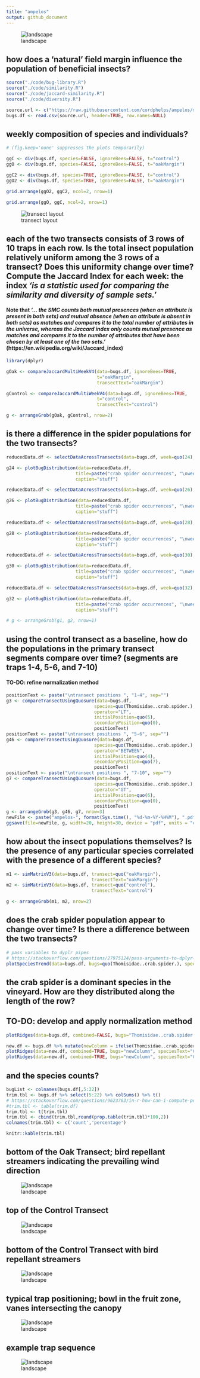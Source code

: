 ```yaml
---
title: "ampelos"
output: github_document
---
```


![landscape](./photos/landscapeOak.JPG)

## how does a 'natural' field margin influence the population of beneficial insects?


```r

source("./code/bug-library.R")
source("./code/similarity.R")
source("./code/jaccard-similarity.R")
source("./code/diversity.R")

source.url <- c("https://raw.githubusercontent.com/cordphelps/ampelos/master/data/bugs.csv")
bugs.df <- read.csv(source.url, header=TRUE, row.names=NULL)


```

## weekly composition of species and individuals?

```r

# (fig.keep='none' suppresses the plots temporarily)

ggC <- div(bugs.df, species=FALSE, ignoreBees=FALSE, t="control")
ggO <- div(bugs.df, species=FALSE, ignoreBees=FALSE, t="oakMargin")

ggC2 <- div(bugs.df, species=TRUE, ignoreBees=FALSE, t="control")
ggO2 <- div(bugs.df, species=TRUE, ignoreBees=FALSE, t="oakMargin")

```

```r

grid.arrange(ggO2, ggC2, ncol=2, nrow=1)

grid.arrange(ggO, ggC, ncol=2, nrow=1)


```


![transect layout](./images/transectLayout.jpg)


## each of the two transects consists of 3 rows of 10 traps in each row. Is the total insect population relatively uniform among the 3 rows of a transect? Does this uniformity change over time? Compute the Jaccard Index for each week: the index *'is a statistic used for comparing the similarity and diversity of sample sets.'* 

#### Note that *'... the SMC counts both mutual presences (when an attribute is present in both sets) and mutual absence (when an attribute is absent in both sets) as matches and compares it to the total number of attributes in the universe, whereas the Jaccard index only counts mutual presence as matches and compares it to the number of attributes that have been chosen by at least one of the two sets.'* (https://en.wikipedia.org/wiki/Jaccard_index)



```r

library(dplyr)

gOak <- compareJaccardMultiWeekV4(data=bugs.df, ignoreBees=TRUE,
                                  t="oakMargin",
                                  transectText="oakMargin")

gControl <- compareJaccardMultiWeekV4(data=bugs.df, ignoreBees=TRUE,
                                  t="control",
                                  transectText="control")

g <- arrangeGrob(gOak, gControl, nrow=2)

```


## is there a difference in the spider populations for the two transects?

```r


reducedData.df <- selectDataAcrossTransects(data=bugs.df, week=quo(24), species=quo(Thomisidae..crab.spider.))

g24 <- plotBugDistribution(data=reducedData.df, 
                          title=paste("crab spider occurrences", "\nweek 24", sep=""), 
                          caption="stuff")

reducedData.df <- selectDataAcrossTransects(data=bugs.df, week=quo(26), species=quo(Thomisidae..crab.spider.))

g26 <- plotBugDistribution(data=reducedData.df, 
                          title=paste("crab spider occurrences", "\nweek 26", sep=""), 
                          caption="stuff")

reducedData.df <- selectDataAcrossTransects(data=bugs.df, week=quo(28), species=quo(Thomisidae..crab.spider.))

g28 <- plotBugDistribution(data=reducedData.df, 
                          title=paste("crab spider occurrences", "\nweek 28", sep=""), 
                          caption="stuff")

reducedData.df <- selectDataAcrossTransects(data=bugs.df, week=quo(30), species=quo(Thomisidae..crab.spider.))

g30 <- plotBugDistribution(data=reducedData.df, 
                          title=paste("crab spider occurrences", "\nweek 30", sep=""), 
                          caption="stuff")

reducedData.df <- selectDataAcrossTransects(data=bugs.df, week=quo(32), species=quo(Thomisidae..crab.spider.))

g32 <- plotBugDistribution(data=reducedData.df, 
                          title=paste("crab spider occurrences", "\nweek 32", sep=""), 
                          caption="stuff")

# g <- arrangeGrob(g1, g2, nrow=1)

```

## using the control transect as a baseline, how do the populations in the primary transect segments compare over time? (segments are traps 1-4, 5-6, and 7-10)

#### TO-DO: refine normalization method


```r

positionText <- paste("\ntransect positions ", "1-4", sep="")
g3 <- compareTransectUsingQuosure(data=bugs.df, 
                                 species=quo(Thomisidae..crab.spider.), 
                                 operator="LT",
                                 initialPosition=quo(5), 
                                 secondaryPosition=quo(0),
                                 positionText)
positionText <- paste("\ntransect positions ", "5-6", sep="")
g46 <- compareTransectUsingQuosure(data=bugs.df, 
                                 species=quo(Thomisidae..crab.spider.), 
                                 operator="BETWEEN",
                                 initialPosition=quo(4), 
                                 secondaryPosition=quo(7),
                                 positionText)
positionText <- paste("\ntransect positions ", "7-10", sep="")
g7 <- compareTransectUsingQuosure(data=bugs.df, 
                                 species=quo(Thomisidae..crab.spider.), 
                                 operator="GT",
                                 initialPosition=quo(6), 
                                 secondaryPosition=quo(0),
                                 positionText)
g <- arrangeGrob(g3, g46, g7, nrow=3)
newFile <- paste("ampelos-", format(Sys.time(), "%d-%m-%Y-%H%M"), ".pdf", sep = "")
ggsave(file=newFile, g, width=20, height=30, device = "pdf", units = "cm") #saves g


```


## how about the insect populations themselves? Is the presence of any particular species correlated with the presence of a different species?

```r

m1 <- simMatrixV3(data=bugs.df, transect=quo("oakMargin"),
                                transectText="oakMargin")
m2 <- simMatrixV3(data=bugs.df, transect=quo("control"),
                                transectText="control")

g <- arrangeGrob(m1, m2, nrow=2)
```

## does the crab spider population appear to change over time? Is there a difference between the two transects?

```r

# pass variables to dyplr pipes
# https://stackoverflow.com/questions/27975124/pass-arguments-to-dplyr-functions
plotSpeciesTrend(data=bugs.df, bugs=quo(Thomisidae..crab.spider.), speciesText="Crab Spider", where="control", when="pm", caption=Sys.Date())

```

## the crab spider is a dominant species in the vineyard. How are they distributed along the length of the row? 

## TO-DO: develop and apply normalization method

```r
plotRidges(data=bugs.df, combined=FALSE, bugs="Thomisidae..crab.spider.", speciesText="Crab Spider", where="control", when="pm", wk=1, caption=Sys.Date())

new.df <- bugs.df %>% mutate(newColumn = ifelse(Thomisidae..crab.spider. > 0, 1, 0))
plotRidges(data=new.df, combined=TRUE, bugs="newColumn", speciesText="Crab Spider", where="control", when="pm", wk=1, caption=Sys.Date())
plotRidges(data=new.df, combined=TRUE, bugs="newColumn", speciesText="Crab Spider", where="oakMargin", when="pm", wk=1, caption=Sys.Date())
```

## and the species counts?

```r

bugList <- colnames(bugs.df[,5:22])
trim.tbl <- bugs.df %>% select(5:22) %>% colSums() %>% t()
# https://stackoverflow.com/questions/9623763/in-r-how-can-i-compute-percentage-statistics-on-a-column-in-a-dataframe-tabl
#trim.tbl <- table(trim.df)
trim.tbl <- t(trim.tbl)
trim.tbl <- cbind(trim.tbl,round(prop.table(trim.tbl)*100,2))
colnames(trim.tbl) <- c('count','percentage')

knitr::kable(trim.tbl)


```



## bottom of the Oak Transect; bird repellant streamers indicating the prevailing wind direction

![landscape](./photos/windDirection.JPG)

## top of the Control Transect

![landscape](./photos/topOfControl.JPG)

## bottom of the Control Transect with bird repellant streamers 

![landscape](./photos/bottomOfControl.JPG)

## typical trap positioning; bowl in the fruit zone, vanes intersecting the canopy

![landscape](./photos/typicalTrap.JPG)

## example trap sequence

![landscape](./photos/trapSequence.JPG)




